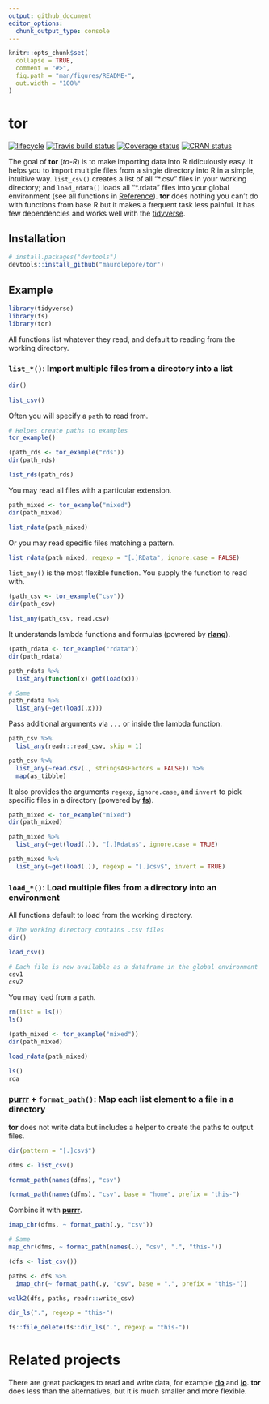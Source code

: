 ```yaml
---
output: github_document
editor_options: 
  chunk_output_type: console
---
```


<!-- README.md is generated from README.Rmd. Please edit that file -->

```r
knitr::opts_chunk$set(
  collapse = TRUE,
  comment = "#>",
  fig.path = "man/figures/README-",
  out.width = "100%"
)
```

# tor

[![lifecycle](https://img.shields.io/badge/lifecycle-experimental-orange.svg)](https://www.tidyverse.org/lifecycle/#experimental)
[![Travis build status](https://travis-ci.org/maurolepore/tor.svg?branch=master)](https://travis-ci.org/maurolepore/tor)
[![Coverage status](https://coveralls.io/repos/github/maurolepore/tor/badge.svg)](https://coveralls.io/r/maurolepore/tor?branch=master)
[![CRAN status](https://www.r-pkg.org/badges/version/tor)](https://cran.r-project.org/package=tor)

The goal of __tor__ (_to-R_) is to make importing data into R ridiculously easy. It helps you to import multiple files from a single directory into R in a simple, intuitive way. `list_csv()` creates a list of all "\*.csv" files in your working directory; and `load_rdata()` loads all "\*.rdata" files into your global environment (see all functions in [Reference](https://maurolepore.github.io/tor/reference/index.html)). __tor__ does nothing you can't do with functions from base R but it makes a frequent task less painful. It has few dependencies and works well with the [tidyverse](https://www.tidyverse.org/). 

## Installation

``` r
# install.packages("devtools")
devtools::install_github("maurolepore/tor")
```

## Example

```r
library(tidyverse)
library(fs)
library(tor)
```

All functions list whatever they read, and default to reading from the working directory.

### `list_*()`: Import multiple files from a directory into a list

```r
dir()

list_csv()
```

Often you will specify a `path` to read from.

```r
# Helpes create paths to examples
tor_example()

(path_rds <- tor_example("rds"))
dir(path_rds)

list_rds(path_rds)
```

You may read all files with a particular extension.

```r
path_mixed <- tor_example("mixed")
dir(path_mixed)

list_rdata(path_mixed)
```

Or you may read specific files matching a pattern.

```r
list_rdata(path_mixed, regexp = "[.]RData", ignore.case = FALSE)
```

`list_any()` is the most flexible function. You supply the function to read with.

```r
(path_csv <- tor_example("csv"))
dir(path_csv)

list_any(path_csv, read.csv)
```

It understands lambda functions and formulas (powered by [__rlang__](https://rlang.r-lib.org/)).

```r
(path_rdata <- tor_example("rdata"))
dir(path_rdata)

path_rdata %>% 
  list_any(function(x) get(load(x)))

# Same
path_rdata %>% 
  list_any(~get(load(.x)))
```

Pass additional arguments via `...` or inside the lambda function.

```r
path_csv %>% 
  list_any(readr::read_csv, skip = 1)

path_csv %>% 
  list_any(~read.csv(., stringsAsFactors = FALSE)) %>% 
  map(as_tibble)
```

It also provides the arguments `regexp`, `ignore.case`, and `invert` to pick specific files in a directory (powered by [__fs__](https://fs.r-lib.org/)).

```r
path_mixed <- tor_example("mixed")
dir(path_mixed)

path_mixed %>% 
  list_any(~get(load(.)), "[.]Rdata$", ignore.case = TRUE)

path_mixed %>% 
  list_any(~get(load(.)), regexp = "[.]csv$", invert = TRUE)
```

### `load_*()`: Load multiple files from a directory into an environment

All functions default to load from the working directory.

```r
# The working directory contains .csv files
dir()

load_csv()

# Each file is now available as a dataframe in the global environment
csv1
csv2
```

You may load from a `path`.

```r
rm(list = ls())
ls()

(path_mixed <- tor_example("mixed"))
dir(path_mixed)

load_rdata(path_mixed)

ls()
rda
```

### [__purrr__](https://purrr.tidyverse.org/) + `format_path()`: Map each list element to a file in a directory

__tor__ does not write data but includes a helper to create the paths to output files.

```r
dir(pattern = "[.]csv$")

dfms <- list_csv()

format_path(names(dfms), "csv")

format_path(names(dfms), "csv", base = "home", prefix = "this-")
```

Combine it with [__purrr__](https://purrr.tidyverse.org/).

```r
imap_chr(dfms, ~ format_path(.y, "csv"))

# Same
map_chr(dfms, ~ format_path(names(.), "csv", ".", "this-"))

(dfs <- list_csv())

paths <- dfs %>% 
  imap_chr(~ format_path(.y, "csv", base = ".", prefix = "this-"))

walk2(dfs, paths, readr::write_csv)

dir_ls(".", regexp = "this-")
```

```r
fs::file_delete(fs::dir_ls(".", regexp = "this-"))
```

# Related projects

There are great packages to read and write data, for example [__rio__](https://CRAN.R-project.org/package=rio) and [__io__](https://CRAN.R-project.org/package=io). __tor__ does less than the alternatives, but it is much smaller and more flexible.

